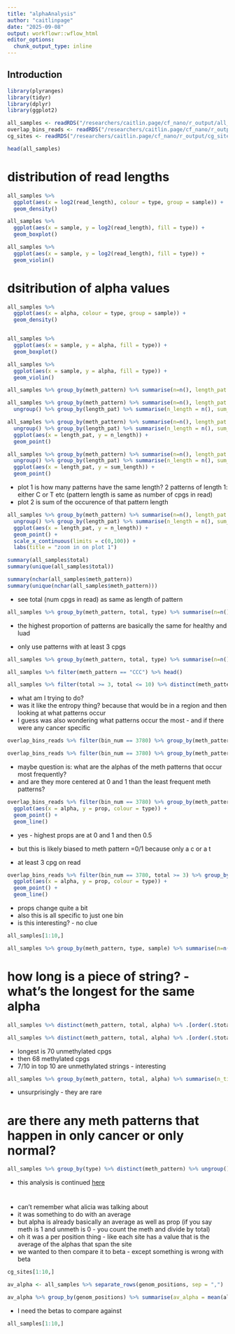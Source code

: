 ```yaml
---
title: "alphaAnalysis"
author: "caitlinpage"
date: "2025-09-08"
output: workflowr::wflow_html
editor_options:
  chunk_output_type: inline
---
```


## Introduction

```r
library(plyranges)
library(tidyr)
library(dplyr)
library(ggplot2)
```

```r
all_samples <- readRDS("/researchers/caitlin.page/cf_nano/r_output/all_samples.rds")
overlap_bins_reads <- readRDS("/researchers/caitlin.page/cf_nano/r_output/overlap_bins_reads.rds")
cg_sites <- readRDS("/researchers/caitlin.page/cf_nano/r_output/cg_sites.rds")
```



```r
head(all_samples)
```

# distribution of read lengths
```r
all_samples %>% 
  ggplot(aes(x = log2(read_length), colour = type, group = sample)) +
  geom_density()

all_samples %>%
  ggplot(aes(x = sample, y = log2(read_length), fill = type)) +
  geom_boxplot()

all_samples %>%
  ggplot(aes(x = sample, y = log2(read_length), fill = type)) +
  geom_violin()
```

# dsitribution of alpha values

```r
all_samples %>% 
  ggplot(aes(x = alpha, colour = type, group = sample)) +
  geom_density()


all_samples %>%
  ggplot(aes(x = sample, y = alpha, fill = type)) +
  geom_boxplot()

all_samples %>%
  ggplot(aes(x = sample, y = alpha, fill = type)) +
  geom_violin()
```
```r
all_samples %>% group_by(meth_pattern) %>% summarise(n=n(), length_pat = nchar(meth_pattern)) %>% distinct() %>% head()
```


```r
all_samples %>% group_by(meth_pattern) %>% summarise(n=n(), length_pat = nchar(meth_pattern)) %>% distinct() %>% 
  ungroup() %>% group_by(length_pat) %>% summarise(n_length = n(), sum_length = sum(n)) %>% head()

all_samples %>% group_by(meth_pattern) %>% summarise(n=n(), length_pat = nchar(meth_pattern)) %>% distinct() %>% 
  ungroup() %>% group_by(length_pat) %>% summarise(n_length = n(), sum_length = sum(n)) %>%
  ggplot(aes(x = length_pat, y = n_length)) +
  geom_point()

all_samples %>% group_by(meth_pattern) %>% summarise(n=n(), length_pat = nchar(meth_pattern)) %>% distinct() %>% 
  ungroup() %>% group_by(length_pat) %>% summarise(n_length = n(), sum_length = sum(n)) %>%
  ggplot(aes(x = length_pat, y = sum_length)) +
  geom_point()
```
* plot 1 is how many patterns have the same length? 2 patterns of length 1: either C or T etc (pattern length is same as number of cpgs in read)
* plot 2 is sum of the occurence of that pattern length
```r
all_samples %>% group_by(meth_pattern) %>% summarise(n=n(), length_pat = nchar(meth_pattern)) %>% distinct() %>% 
  ungroup() %>% group_by(length_pat) %>% summarise(n_length = n(), sum_length = sum(n)) %>%
  ggplot(aes(x = length_pat, y = n_length)) +
  geom_point() +
  scale_x_continuous(limits = c(0,100)) +
  labs(title = "zoom in on plot 1")
```
```r
summary(all_samples$total)
summary(unique(all_samples$total))

summary(nchar(all_samples$meth_pattern))
summary(unique(nchar(all_samples$meth_pattern)))
```
* see total (num cpgs in read) as same as length of pattern

```r
all_samples %>% group_by(meth_pattern, total, type) %>% summarise(n=n()) %>% group_by(type) %>% mutate(prop_pattern_in_type = n/sum(n)) %>% .[order(.$prop_pattern_in_type, decreasing = TRUE),] %>% head()
```
* the highest proportion of patterns are basically the same for healthy and luad

* only use patterns with at least 3 cpgs
```r
all_samples %>% group_by(meth_pattern, total, type) %>% summarise(n=n()) %>% filter(total >= 3) %>% group_by(type) %>% mutate(prop_pattern_in_type = n/sum(n)) %>% .[order(.$prop_pattern_in_type, decreasing = TRUE),] %>% head()
```
```r
all_samples %>% filter(meth_pattern == "CCC") %>% head()
```

```r
all_samples %>% filter(total >= 3, total <= 10) %>% distinct(meth_pattern, alpha) %>% head()
```

* what am I trying to do?
* was it like the entropy thing? because that would be in a region and then looking at what patterns occur
* I guess was also wondering what patterns occur the most - and if there were any cancer specific

```r
overlap_bins_reads %>% filter(bin_num == 3780) %>% group_by(meth_pattern, total) %>% summarise(num_times = n()) %>% ungroup() %>% mutate(prop = num_times/sum(num_times)) %>% .[order(.$prop, decreasing = TRUE),] %>% head()
```

```r
overlap_bins_reads %>% filter(bin_num == 3780) %>% group_by(meth_pattern, total, alpha, type) %>% summarise(num_times = n()) %>% ungroup() %>% group_by(type) %>% mutate(prop = num_times/sum(num_times)) %>% .[order(.$prop, decreasing = TRUE),] %>% head()
```
* maybe question is: what are the alphas of the meth patterns that occur most frequently?
* and are they more centered at 0 and 1 than the least frequent meth patterns?

```r
overlap_bins_reads %>% filter(bin_num == 3780) %>% group_by(meth_pattern, total, alpha, type) %>% summarise(num_times = n()) %>% ungroup() %>% group_by(type) %>% mutate(prop = num_times/sum(num_times)) %>% .[order(.$prop, decreasing = TRUE),] %>%
  ggplot(aes(x = alpha, y = prop, colour = type)) +
  geom_point() +
  geom_line()
```
* yes - highest props are at 0 and 1 and then 0.5

* but this is likely biased to meth pattern =0/1 because only a c or a t

* at least 3 cpg on read 

```r
overlap_bins_reads %>% filter(bin_num == 3780, total >= 3) %>% group_by(meth_pattern, total, alpha, type) %>% summarise(num_times = n()) %>% ungroup() %>% group_by(type) %>% mutate(prop = num_times/sum(num_times)) %>% .[order(.$prop, decreasing = TRUE),] %>%
  ggplot(aes(x = alpha, y = prop, colour = type)) +
  geom_point() +
  geom_line()
```
* props change quite a bit
* also this is all specific to just one bin
* is this interesting? - no clue
```r
all_samples[1:10,]
```


```r
all_samples %>% group_by(meth_pattern, type, sample) %>% summarise(n=n()) %>% head()
```

# how long is a piece of string? - what's the longest for the same alpha

```r
all_samples %>% distinct(meth_pattern, total, alpha) %>% .[order(.$total, decreasing = TRUE),] %>% mutate(num = 1:n()) %>% head()
```


```r
all_samples %>% distinct(meth_pattern, total, alpha) %>% .[order(.$total, decreasing = TRUE),] %>% mutate(num = 1:n()) %>% filter(alpha == 1 | alpha == 0) %>% head()
```
* longest is 70 unmethylated cpgs
* then 68 methylated cpgs
* 7/10 in top 10 are unmethylated strings - interesting

```r
all_samples %>% group_by(meth_pattern, total, alpha) %>% summarise(n_times = n()) %>% ungroup() %>% .[order(.$total, decreasing = TRUE),] %>% mutate(num = 1:n()) %>% filter(alpha == 1 | alpha == 0) %>% head()
```
* unsurprisingly - they are rare

# are there any meth patterns that happen in only cancer or only normal?

```r
all_samples %>% group_by(type) %>% distinct(meth_pattern) %>% ungroup() %>% group_by(meth_pattern) %>% mutate(n_groups = n()) %>% ungroup() %>% filter(n_groups == 1) %>% group_by(type) %>% summarise(n_unique = n())
```

* this analysis is continued [here](mp1_methPattern.html)

#

* can't remember what alicia was talking about
* it was something to do with an average
* but alpha is already basically an average as well as prop (if you say meth is 1 and unmeth is 0 - you count the meth and divide by total)
* oh it was a per position thing - like each site has a value that is the average of the alphas that span the site
* we wanted to then compare it to beta - except something is wrong with beta

```r
cg_sites[1:10,]
```


```r
av_alpha <- all_samples %>% separate_rows(genom_positions, sep = ",")
```

```r
av_alpha %>% group_by(genom_positions) %>% summarise(av_alpha = mean(alpha), median_alpha = median(alpha), sd_alpha = sd(alpha)) %>% head()
```
* I need the betas to compare against
```r
all_samples[1:10,]
```

